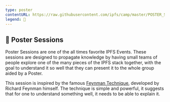 ```yaml
---
type: poster
contentURL: https://raw.githubusercontent.com/ipfs/camp/master/POSTER_SESSIONS/README.md
legend: 📃
---
```


## 📃 Poster Sessions

Poster Sessions are one of the all times favorite IPFS Events. These sessions are designed to propagate knowledge by having small teams of people explore one of the many pieces of the IPFS stack together, with the goal to understand it so well that they can present it to the whole group aided by a Poster.

This session is inspired by the famous [Feynman Technique](https://collegeinfogeek.com/feynman-technique/), developed by Richard Feynman himself. The technique is simple and powerful, it suggests that for one to understand something well, it needs to be able to explain it.
